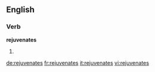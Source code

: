 ==English==

===Verb===
'''rejuvenates'''

# {{en-third-person singular of|rejuvenate}}

[[de:rejuvenates]]
[[fr:rejuvenates]]
[[it:rejuvenates]]
[[vi:rejuvenates]]